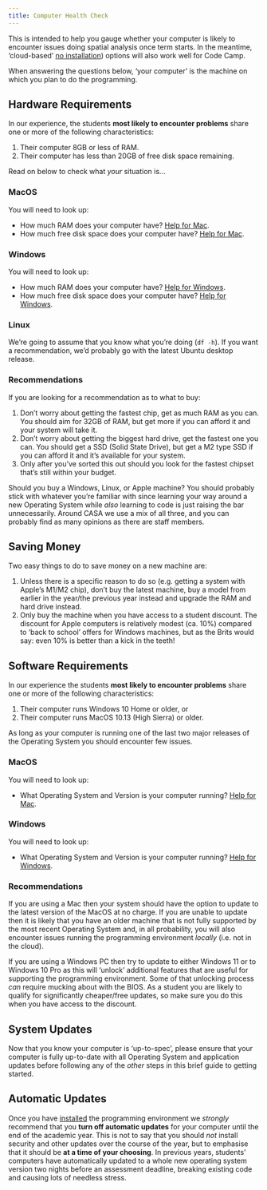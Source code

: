 ```yaml
---
title: Computer Health Check
---
```


This is intended to help you gauge whether your computer is likely to encounter issues doing spatial analysis once term starts. In the meantime, 'cloud-based' [no installation](./no_install.qmd)) options will also work well for Code Camp.

::: {.callout-note}
When answering the questions below, 'your computer' is the machine on which you plan to do the programming. 
::: 

## Hardware Requirements

In our experience, the students **most likely to encounter problems** share one or more of the following characteristics:

1. Their computer 8GB or less of RAM.
2. Their computer has less than 20GB of free disk space remaining.

Read on below to check what _your_ situation is...

### MacOS

You will need to look up:

- How much RAM does your computer have? [Help for Mac](https://www.macworld.co.uk/how-to/mac/much-ram-need-more-3793418/).
- How much free disk space does your computer have? [Help for Mac](https://www.macworld.com/article/2972775/how-to-check-a-mac-free-hard-drive-space.html).

### Windows

You will need to look up:

- How much RAM does your computer have? [Help for Windows](https://www.howtogeek.com/435644how-to-see-how-much-ram-is-in-your-pc-and-its-speed/).
- How much free disk space does your computer have? [Help for Windows](https://www.lifewire.com/how-to-check-free-hard-drive-space-in-windows-2619187).

### Linux

We're going to assume that you know what you're doing (`df -h`). If you want a recommendation, we'd probably go with the latest Ubuntu desktop release.

### Recommendations

If you are looking for a recommendation as to what to buy:

1. Don't worry about getting the fastest chip, get as much RAM as you can. You should aim for 32GB of RAM, but get more if you can afford it and your system will take it.
2. Don't worry about getting the biggest hard drive, get the fastest one you can. You should get a SSD (Solid State Drive), but get a M2 type SSD if you can afford it and it's available for your system.
3. Only after you've sorted this out should you look for the fastest chipset that's still within your budget.

Should you buy a Windows, Linux, or Apple machine? You should probably stick with whatever you're familiar with since learning your way around a new Operating System while *also* learning to code is just raising the bar unnecessarily. Around CASA we use a mix of all three, and you can probably find as many opinions as there are staff members.

::: {.callout-tip}
## Saving Money

Two easy things to do to save money on a new machine are:

1. Unless there is a specific reason to do so (e.g. getting a system with Apple's M1/M2 chip), don't buy the latest machine, buy a model from earlier in the year/the previous year instead and upgrade the RAM and hard drive instead.
2. Only buy the machine when you have access to a student discount. The discount for Apple computers is relatively modest (ca. 10%) compared to 'back to school' offers for Windows machines, but as the Brits would say: even 10% is better than a kick in the teeth! 

:::

## Software Requirements

In our experience the students **most likely to encounter problems** share one or more of the following characteristics:

1. Their computer runs Windows 10 Home or older, or 
2. Their computer runs MacOS 10.13 (High Sierra) or older.

As long as your computer is running one of the last two major releases of the Operating System you should encounter few issues.

### MacOS

You will need to look up:

- What Operating System and Version is your computer running? [Help for Mac](https://support.apple.com/en-gb/HT201260).

### Windows

You will need to look up:

- What Operating System and Version is your computer running? [Help for Windows](https://support.microsoft.com/en-gb/help/13443/windows-which-version-am-i-running).

### Recommendations

If you are using a Mac then your system should have the option to update to the latest version of the MacOS at no charge. If you are unable to update then it is likely that you have an older machine that is not fully supported by the most recent Operating System and, in all probability, you will also encounter issues running the programming environment _locally_ (i.e. not in the cloud).

If you are using a Windows PC then try to update to either Windows 11 or to Windows 10 Pro as this will 'unlock' additional features that are useful for supporting the programming environment. Some of that unlocking process *can* require mucking about with the BIOS. As a student you are likely to qualify for significantly cheaper/free updates, so make sure you do this when you have access to the discount.

## System Updates

Now that you know your computer is 'up-to-spec', please ensure that your computer is fully up-to-date with all Operating System and application updates before following any of the *other* steps in this brief guide to getting started. 

::: {.callout-warning}
## Automatic Updates

Once you have [installed](./env.qmd) the programming environment we *strongly* recommend that you **turn off automatic updates** for your computer until the end of the academic year. This is not to say that you should *not* install security and other updates over the course of the year, but to emphasise that it should be **at a time of your choosing**. In previous years, students' computers have automatically updated to a whole new operating system version two nights before an assessment deadline, breaking existing code and causing lots of needless stress.

:::